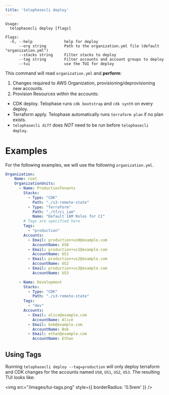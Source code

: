 ```yaml
---
title: 'telophasecli deploy'
---
```


```
Usage:
  telophasecli deploy [flags]

Flags:
  -h, --help              help for deploy
      --org string        Path to the organization.yml file (default "organization.yml")
      --stacks string     Filter stacks to deploy
      --tag string        Filter accounts and account groups to deploy
      --tui               use the TUI for deploy
```

This command will read `organization.yml` and **perform**:
1) Changes required to AWS Organization, provisioning/deprovisioning new accounts.
2) Provision Resources within the accounts:
- CDK deploy. Telophase runs `cdk bootstrap` and `cdk synth` on every deploy.
- Terraform apply. Telophase automatically runs `terraform plan` if no plan exists.
- `telophasecli diff` does _NOT_ need to be run before `telophasecli deploy`.

# Examples
For the following examples, we will use the following `organization.yml`.

```yml organization.yml
Organization:
    Name: root
    OrganizationUnits:
      - Name: ProductionTenants
        Stacks:
          - Type: "CDK"
            Path: "./s3-remote-state"
          - Type: "Terraform"
            Path: "./tf/ci_iam"
            Name: "Default IAM Roles for CI"
        # Tags are specified here
        Tags:
          - "production"
        Accounts:
          - Email: production+us0@example.com
            AccountName: US0 
          - Email: production+us1@example.com
            AccountName: US1 
          - Email: production+us2@example.com
            AccountName: US2 
          - Email: production+us3@example.com
            AccountName: US3 

      - Name: Development 
        Stacks:
          - Type: "CDK"
            Path: "./s3-remote-state"
        Tags:
          - "dev"
        Accounts:
          - Email: alice@example.com
            AccountName: Alice
          - Email: bob@example.com 
            AccountName: Bob 
          - Email: ethan@example.com
            AccountName: Ethan 
```
## Using Tags

Running `telophasecli deploy --tag=production` will only deploy terraform and CDK changes for the accounts named `US0`, `US1`, `US2`, `US3`. The resulting TUI looks like:

<img src="/images/tui-tags.png" style={{ borderRadius: '0.5rem' }} />
